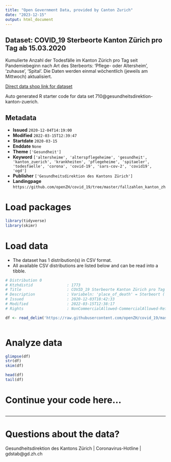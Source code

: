 ```yaml
---
title: "Open Government Data, provided by Canton Zurich"
date: "2023-12-15"
output: html_document
---
```


## Dataset: COVID_19 Sterbeorte Kanton Zürich pro Tag ab 15.03.2020

Kumulierte Anzahl der Todesfälle im Kanton Zürich pro Tag seit Pandemiebeginn nach Art des Sterbeorts: 'Pflege- oder Altersheim', 'zuhause', 'Spital'. Die Daten werden einmal wöchentlich (jeweils am Mittwoch) aktualisiert.

[Direct data shop link for dataset](https://www.zh.ch/de/politik-staat/statistik-daten/datenkatalog.html#/datasets/710@gesundheitsdirektion-kanton-zuerich)

Auto generated R starter code for data set 710@gesundheitsdirektion-kanton-zuerich.

## Metadata

- **Issued** `2020-12-04T14:19:00`
- **Modified** `2022-03-15T12:39:47`
- **Startdate** `2020-03-15`
- **Enddate** `None`
- **Theme** `['Gesundheit']`
- **Keyword** `['altersheime', 'alterspflegeheime', 'gesundheit', 'kanton_zuerich', 'krankheiten', 'pflegeheime', 'spitaeler', 'todesfaelle', 'corona', 'covid-19', 'sars-cov-2', 'covid19', 'ogd']`
- **Publisher** `['Gesundheitsdirektion des Kantons Zürich']`
- **Landingpage** `https://github.com/openZH/covid_19/tree/master/fallzahlen_kanton_zh`


# Load packages

```r

library(tidyverse)
library(skimr)

```

# Load data

-   The dataset has 1 distribution(s) in CSV format.
-   All available CSV distributions are listed below and can be read into a tibble.

```r

# Distribution 0
# Ktzhdistid               : 1773
# Title                    : COVID_19 Sterbeorte Kanton Zürich pro Tag ab 15.03.2020
# Description              : Variabeln: 'place_of_death' = Sterbeort ('care or nursing home' = Pflege- oder Altersheim, 'decedent's home' = zuhause, 'hospital' = Spital); 'ncumul_deceased' = Total der Todesfälle (kumuliert).
# Issued                   : 2020-12-03T18:42:33
# Modified                 : 2022-03-15T12:38:17
# Rights                   : NonCommercialAllowed-CommercialAllowed-ReferenceRequired

df <- read_delim('https://raw.githubusercontent.com/openZH/covid_19/master/fallzahlen_kanton_zh/COVID19_Sterbeorte_Kanton_ZH.csv')



```

# Analyze data

```r

glimpse(df)
str(df)
skim(df)

head(df)
tail(df)

```

# Continue your code here...

```r

```

------------------------------------------------------------------------

# Questions about the data?

Gesundheitsdirektion des Kantons Zürich | Coronavirus-Hotline | gdstab@gd.zh.ch
